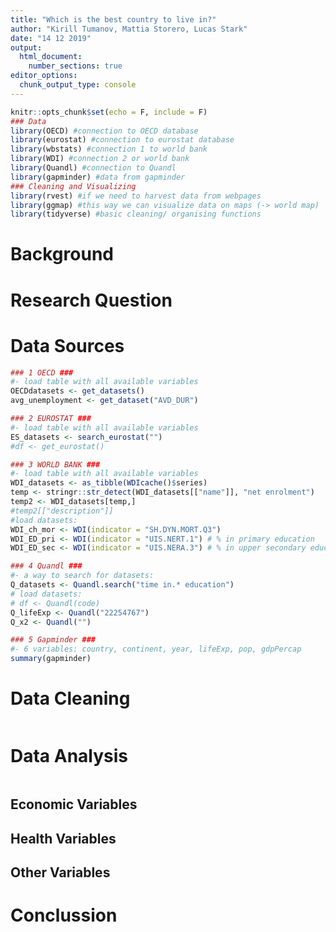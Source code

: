 ```yaml
---
title: "Which is the best country to live in?"
author: "Kirill Tumanov, Mattia Storero, Lucas Stark"
date: "14 12 2019"
output: 
  html_document:
    number_sections: true
editor_options: 
  chunk_output_type: console
---
```


```r
knitr::opts_chunk$set(echo = F, include = F)
### Data 
library(OECD) #connection to OECD database
library(eurostat) #connection to eurostat database
library(wbstats) #connection 1 to world bank
library(WDI) #connection 2 or world bank
library(Quandl) #connection to Quandl
library(gapminder) #data from gapminder
### Cleaning and Visualizing
library(rvest) #if we need to harvest data from webpages
library(ggmap) #this way we can visualize data on maps (-> world map)
library(tidyverse) #basic cleaning/ organising functions
```

# Background



# Research Question


# Data Sources
```r
### 1 OECD ###
#- load table with all available variables
OECDdatasets <- get_datasets()
avg_unemployment <- get_dataset("AVD_DUR")

### 2 EUROSTAT ###
#- load table with all available variables
ES_datasets <- search_eurostat("")
#df <- get_eurostat()

### 3 WORLD BANK ###
#- load table with all available variables
WDI_datasets <- as_tibble(WDIcache()$series)
temp <- stringr::str_detect(WDI_datasets[["name"]], "net enrolment")
temp2 <- WDI_datasets[temp,]
#temp2[["description"]]
#load datasets:
WDI_ch_mor <- WDI(indicator = "SH.DYN.MORT.Q3")
WDI_ED_pri <- WDI(indicator = "UIS.NERT.1") # % in primary education
WDI_ED_sec <- WDI(indicator = "UIS.NERA.3") # % in upper secondary education

### 4 Quandl ###
#- a way to search for datasets:
Q_datasets <- Quandl.search("time in.* education")
# load datasets:
# df <- Quandl(code)
Q_lifeExp <- Quandl("22254767")
Q_x2 <- Quandl("")

### 5 Gapminder ###
#- 6 variables: country, continent, year, lifeExp, pop, gdpPercap
summary(gapminder)


```

# Data Cleaning
```r

```

# Data Analysis
```r

```

## Economic Variables

## Health Variables

## Other Variables

# Conclussion


